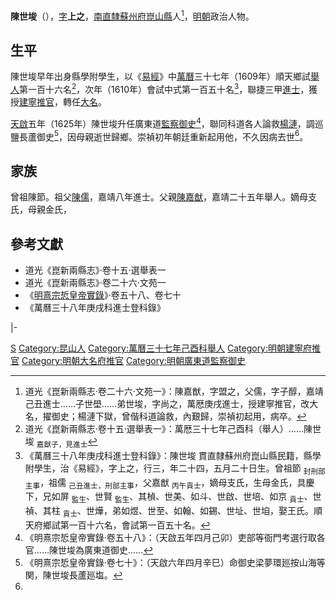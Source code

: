 '''陳世埈'''（{{bd|1587年|6月24日|1630年代}}），[[表字|字]]'''上之'''，[[南直隸|南直隸]][[蘇州府|蘇州府]][[崑山縣|崑山縣]]人<ref name=djs>道光《崑新兩縣志·卷二十六·文苑一》：陳嘉猷，字盟之，父儒，字子醇，嘉靖己丑進士……子世壆……弟世埈，字尚之，萬厯庚戌進士，授建寧推官，改大名，擢御史；楊漣下獄，曾偕科道論救，內艱歸，崇禎初起用，病卒。</ref>，[[明朝|明朝]]政治人物。

==生平==
陳世埈早年出身縣學附學生，以《[[易經|易經]]》中[[萬曆|萬曆]]三十七年（1609年）順天鄉試[[舉人|舉人]]第一百十六名<ref>道光《崑新兩縣志·卷十五·選舉表一》：萬厯三十七年己酉科（舉人）……陳世埈 <sub>嘉猷子，見進士</sub></ref>，次年（1610年）會試中式第一百五十名<ref>《萬曆三十八年庚戌科進士登科錄》：陳世埈 貫直隸蘇州府崑山縣民籍，縣學附學生，治《易經》，字上之，行三，年二十四，五月二十日生。曾祖節 <sub>封刑部主事</sub>，祖儒 <sub>己丑進士，刑部主事</sub>，父嘉猷 <sub>丙午貢士</sub>，嫡母支氏，生母金氏，具慶下，兄如屏 <sub>監生</sub>、世賢 <sub>監生</sub>、其楨、世美、如斗、世啟、世培、如京 <sub>貢士</sub>、世禎、其柱 <sub>貢士</sub>、世燁，弟如煜、世至、如翰、如錫、世址、世垍，娶王氏。順天府鄉試第一百十六名，會試第一百五十名。</ref>，聯捷三甲[[進士|進士]]，獲授[[建寧府|建寧]][[推官|推官]]，轉任[[大名府|大名]]。

[[天啟_(明朝)|天啟]]五年（1625年）陳世埈升任廣東道[[監察御史|監察御史]]<ref>《明熹宗悊皇帝實錄·卷五十八》：（天啟五年四月己卯）吏部等衙門考選行取各官……陳世埈為廣東道御史……</ref>，聯同科道各人論救[[楊漣|楊漣]]，調巡鹽長蘆御史<ref>《明熹宗悊皇帝實錄·卷七十》：（天啟六年四月辛巳）命御史梁夢環廵按山海等関，陳世埈長蘆廵塩。</ref>，因母親逝世歸鄉。崇禎初年朝廷重新起用他，不久因病去世<ref name=djs/>。

== 家族 ==
曾祖陳節。祖父[[陳儒_(嘉靖己丑進士)|陳儒]]，嘉靖八年進士。父親[[陳嘉猷_(嘉靖舉人)|陳嘉猷]]，嘉靖二十五年舉人。嫡母支氏，母親金氏，

==參考文獻==
{{reflist}}
*道光《崑新兩縣志》·卷十五·選舉表一
*道光《崑新兩縣志》·卷二十六·文苑一
*《[[明實錄|明熹宗悊皇帝實錄]]》·卷五十八、卷七十
*《萬曆三十八年庚戌科進士登科錄》

{{start box}}
{{s-off}}
{{s-before|[[楊炳瞻|楊炳瞻]]}}
{{s-title|明朝建寧府推官|萬曆年間}}
{{s-after|[[胡繼銓|胡繼銓]]}}
|-
{{s-before|[[李繼貞|李繼貞]]}}
{{s-title|明朝大名府推官|萬曆年間－天啟年間}}
{{s-after|[[習孔化|習孔化]]}}
{{end box}}

{{萬曆三十八年庚戌科殿試金榜}}

{{Authority control}}

{{DEFAULTSORT:}}
[[Category:陈姓|S]]
[[Category:昆山人|Category:昆山人]]
[[Category:萬曆三十七年己酉科舉人|Category:萬曆三十七年己酉科舉人]]
[[Category:明朝建寧府推官|Category:明朝建寧府推官]]
[[Category:明朝大名府推官|Category:明朝大名府推官]]
[[Category:明朝廣東道監察御史|Category:明朝廣東道監察御史]]